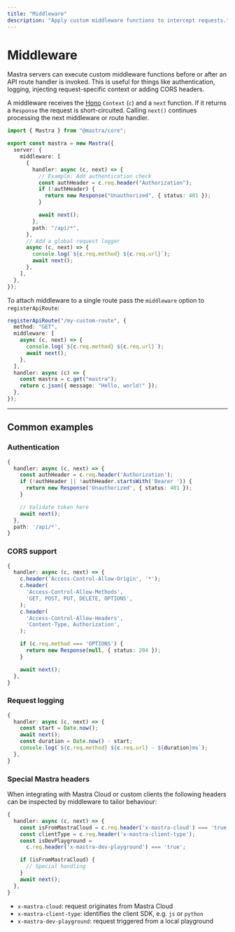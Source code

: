 ```yaml
---
title: "Middleware"
description: "Apply custom middleware functions to intercept requests."
---
```


# Middleware

Mastra servers can execute custom middleware functions before or after an API
route handler is invoked. This is useful for things like authentication,
logging, injecting request-specific context or adding CORS headers.

A middleware receives the [Hono](https://hono.dev) `Context` (`c`) and a `next`
function. If it returns a `Response` the request is short-circuited. Calling
`next()` continues processing the next middleware or route handler.

```typescript copy showLineNumbers
import { Mastra } from "@mastra/core";

export const mastra = new Mastra({
  server: {
    middleware: [
      {
        handler: async (c, next) => {
          // Example: Add authentication check
          const authHeader = c.req.header("Authorization");
          if (!authHeader) {
            return new Response("Unauthorized", { status: 401 });
          }

          await next();
        },
        path: "/api/*",
      },
      // Add a global request logger
      async (c, next) => {
        console.log(`${c.req.method} ${c.req.url}`);
        await next();
      },
    ],
  },
});
```

To attach middleware to a single route pass the `middleware` option to
`registerApiRoute`:

```typescript copy showLineNumbers
registerApiRoute("/my-custom-route", {
  method: "GET",
  middleware: [
    async (c, next) => {
      console.log(`${c.req.method} ${c.req.url}`);
      await next();
    },
  ],
  handler: async (c) => {
    const mastra = c.get("mastra");
    return c.json({ message: "Hello, world!" });
  },
});
```

---

## Common examples

### Authentication

```typescript copy
{
  handler: async (c, next) => {
    const authHeader = c.req.header('Authorization');
    if (!authHeader || !authHeader.startsWith('Bearer ')) {
      return new Response('Unauthorized', { status: 401 });
    }

    // Validate token here
    await next();
  },
  path: '/api/*',
}
```

### CORS support

```typescript copy
{
  handler: async (c, next) => {
    c.header('Access-Control-Allow-Origin', '*');
    c.header(
      'Access-Control-Allow-Methods',
      'GET, POST, PUT, DELETE, OPTIONS',
    );
    c.header(
      'Access-Control-Allow-Headers',
      'Content-Type, Authorization',
    );

    if (c.req.method === 'OPTIONS') {
      return new Response(null, { status: 204 });
    }

    await next();
  },
}
```

### Request logging

```typescript copy
{
  handler: async (c, next) => {
    const start = Date.now();
    await next();
    const duration = Date.now() - start;
    console.log(`${c.req.method} ${c.req.url} - ${duration}ms`);
  },
}
```

### Special Mastra headers

When integrating with Mastra Cloud or custom clients the following headers can
be inspected by middleware to tailor behaviour:

```typescript copy
{
  handler: async (c, next) => {
    const isFromMastraCloud = c.req.header('x-mastra-cloud') === 'true';
    const clientType = c.req.header('x-mastra-client-type');
    const isDevPlayground =
      c.req.header('x-mastra-dev-playground') === 'true';

    if (isFromMastraCloud) {
      // Special handling
    }
    await next();
  },
}
```

- `x-mastra-cloud`: request originates from Mastra Cloud
- `x-mastra-client-type`: identifies the client SDK, e.g. `js` or `python`
- `x-mastra-dev-playground`: request triggered from a local playground
